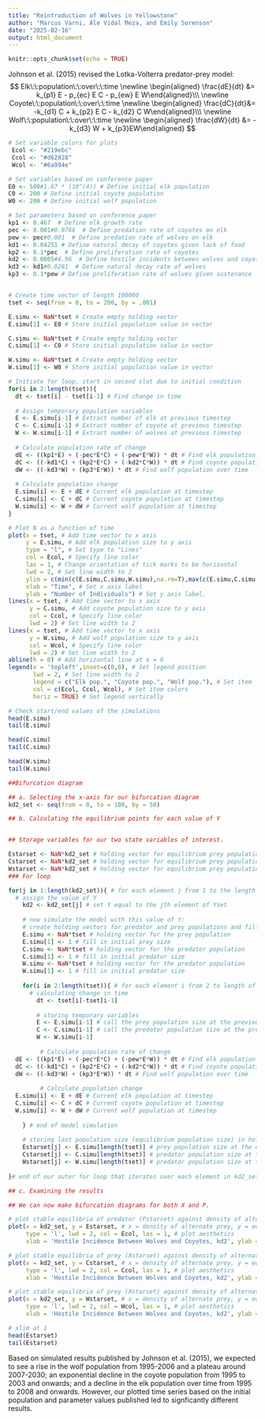 ```yaml
---
title: "Reintroduction of Wolves in Yellowstone"
author: "Marcus Varni, Ale Vidal Meza, and Emily Sorenson"
date: "2025-02-16"
output: html_document
---
```


```r
knitr::opts_chunk$set(echo = TRUE)
```

Johnson et al. (2015) revised the Lotka-Volterra predator-prey model:
$$
Elk\:\:population\:\:over\:\:time
\newline
\begin{aligned} \frac{dE}{dt} &= k_{p1} E - p_{ec} E C - p_{ew} E W\end{aligned}\\\
\newline
Coyote\:\:population\:\:over\:\:time
\newline
\begin{aligned} \frac{dC}{dt}&= -k_{d1} C + k_{p2} E C - k_{d2} C W\end{aligned}\\\
\newline
Wolf\:\:population\:\:over\:\:time
\newline
\begin{aligned} \frac{dW}{dt} &= -k_{d3} W + k_{p3}EW\end{aligned}
$$
```r
# Set variable colors for plots
 Ecol <- "#219ebc"
 Ccol <- "#d62828"
 Wcol <- "#6a994e"
```

```r
# Set variables based on conference paper
E0 <- 500#1.67 * (10^(4)) # Define initial elk population
C0 <- 200 # Define initial coyote population
W0 <- 200 # Define initial wolf population

# Set parameters based on conference paper
kp1 <- 0.467  # Define elk growth rate
pec <- 0.001#0.0788  # Define predation rate of coyotes on elk
pew <- pec#0.001  # Define predation rate of wolves on elk
kd1 <- 0.04251 # Define natural decay of coyotes given lack of food
kp2 <- 0.1*pec  # Define proliferation rate of coyotes
kd2 <- 0.0005#4.96  # Define hostile incidents between wolves and coyotes since reintroduction
kd3 <- kd1#0.0281  # Define natural decay rate of wolves 
kp3 <- 0.1*pew # Define proliferation rate of wolves given sustenance


# Create time vector of length 100000
tset <- seq(from = 0, to = 200, by = .001)

E.simu <- NaN*tset # Create empty holding vector
E.simu[1] <- E0 # Store initial population value in vector

C.simu <- NaN*tset # Create empty holding vector
C.simu[1] <- C0 # Store initial population value in vector

W.simu <- NaN*tset # Create empty holding vector
W.simu[1] <- W0 # Store initial population value in vector

# Initiate for loop, start in second slot due to initial condition
for(i in 2:length(tset)){
  dt <- tset[i] - tset[i-1] # Find change in time
  
  # Assign temporary population variables
  E <- E.simu[i-1] # Extract number of elk at previous timestep
  C <- C.simu[i-1] # Extract number of coyote at previous timestep
  W <- W.simu[i-1] # Extract number of wolves at previous timestep
  
  # Calculate population rate of change
  dE <- ((kp1*E) + (-pec*E*C) + (-pew*E*W)) * dt # Find elk population over time
  dC <- ((-kd1*C) + (kp2*E*C) + (-kd2*C*W)) * dt # Find coyote population over time
  dW <- ((-kd3*W) + (kp3*E*W)) * dt # Find wolf population over time
  
  # Calculate population change
  E.simu[i] <- E + dE # Current elk population at timestep
  C.simu[i] <- C + dC # Current coyote population at timestep
  W.simu[i] <- W + dW # Current wolf population at timestep
}

# Plot N as a function of time
plot(x = tset, # Add time vector to x axis
     y = E.simu, # Add elk population size to y axis
     type = "l", # Set type to "Lines"
     col = Ecol, # Specify line color
     las = 1, # Change orientation of tick marks to be horizontal
     lwd = 2, # Set line width to 2
     ylim = c(min(c(E.simu,C.simu,W.simu),na.rm=T),max(c(E.simu,C.simu,W.simu),na.rm = T)),
     xlab = "Time", # Set x axis label
     ylab = "Number of Individuals") # Set y axis label,
lines(x = tset, # Add time vector to x axis
      y = C.simu, # Add coyote population size to y axis
      col = Ccol, # Specify line color
      lwd = 2) # Set line width to 2
lines(x = tset, # Add time vector to x axis
      y = W.simu, # Add wolf population size to y axis
      col = Wcol, # Specify line color
      lwd = 2) # Set line width to 2
abline(h = 0) # Add horizontal line at x = 0
legend(x = 'topleft',inset=c(0,0), # Set legend position
       lwd = 2, # Set line width to 2
       legend = c("Elk pop.", "Coyote pop.", "Wolf pop."), # Set item labels
       col = c(Ecol, Ccol, Wcol), # Set item colors
       horiz = TRUE) # Set legend vertically
```

```r
# Check start/end values of the simulations
head(E.simu)
tail(E.simu)

head(C.simu)
tail(C.simu)

head(W.simu)
tail(W.simu)
```





```r
##Bifurcation diagram

## a. Selecting the x-axis for our bifurcation diagram
kd2_set <- seq(from = 0, to = 100, by = 50) 

## b. Calculating the equilibrium points for each value of Y


## Storage variables for our two state variables of interest. 

Estarset <- NaN*kd2_set # holding vector for equilibrium prey population size corresponding to each value of Y in Yset 
Cstarset <- NaN*kd2_set # holding vector for equilibrium prey population size corresponding to each value of Y in Yset 
Wstarset <- NaN*kd2_set # holding vector for equilibrium prey population size corresponding to each value of Y in Yset 
### For loop

for(j in 1:length(kd2_set)){ # for each element j from 1 to the length of Yset
  # assign the value of Y
	kd2 <- kd2_set[j] # set Y equal to the jth element of Yset
	
	# now simulate the model with this value of Y:
	# create holding vectors for predator and prey populations and fill in initial conditions
	E.simu <- NaN*tset # holding vector for the prey population 
	E.simu[1] <- 1 # fill in initial prey size
	C.simu <- NaN*tset # holding vector for the predator population
	C.simu[1] <- 1 # fill in initial predator size
	W.simu <- NaN*tset # holding vector for the predator population
	W.simu[1] <- 1 # fill in initial predator size
	
	for(i in 2:length(tset)){ # for each element i from 2 to length of tset
	  # calculating change in time
		dt <- tset[i]-tset[i-1]
		
		# storing temporary variables
		E <- E.simu[i-1] # call the prey population size at the previous timepoint X
		C <- C.simu[i-1] # call the predator population size at the previous timepoint X
		W <- W.simu[i-1]
		
		 # Calculate population rate of change
  dE <- ((kp1*E) + (-pec*E*C) + (-pew*E*W)) * dt # Find elk population over time
  dC <- ((-kd1*C) + (kp2*E*C) + (-kd2*C*W)) * dt # Find coyote population over time
  dW <- ((-kd3*W) + (kp3*E*W)) * dt # Find wolf population over time
		
		 # Calculate population change
  E.simu[i] <- E + dE # Current elk population at timestep
  C.simu[i] <- C + dC # Current coyote population at timestep
  W.simu[i] <- W + dW # Current wolf population at timestep
		
	} # end of model simulation
	
	# storing last population size (equilibrium population size) in holding the "starset" holding vectors
	Estarset[j] <- E.simu[length(tset)] # prey population size at the end of the simulation with Y = Yset[j]
	Cstarset[j] <- C.simu[length(tset)] # predator population size at the end of the simulation with Y = Yset[j]
	Wstarset[j] <- W.simu[length(tset)] # predator population size at the end of the simulation with Y = Yset[j]
	
}# end of our outer for loop that iterates over each element in kd2_set

## c. Examining the results

## We can now make bifurcation diagrams for both X and P.

# plot stable equilibria of predator (Pstarset) against density of alternate prey (Yset)
plot(x = kd2_set, y = Estarset, # x = density of alternate prey, y = equilibrium predator population size
     type = 'l', lwd = 2, col = Ecol, las = 1, # plot aesthetics
     xlab = 'Hostile Incidence Between Wolves and Coyotes, kd2', ylab = 'Stable equilibria of elk, E*') # axis labels

# plot stable equilibria of prey (Xstarset) against density of alternate prey (Yset)
plot(x = kd2_set, y = Cstarset, # x = density of alternate prey, y = equilibrium prey population size
     type = 'l', lwd = 2, col = Ccol, las = 1, # plot aesthetics
     xlab = 'Hostile Incidence Between Wolves and Coyotes, kd2', ylab = 'Stable equilibria of coyotes, C*')# axis labels

# plot stable equilibria of prey (Xstarset) against density of alternate prey (Yset)
plot(x = kd2_set, y = Wstarset, # x = density of alternate prey, y = equilibrium prey population size
     type = 'l', lwd = 2, col = Wcol, las = 1, # plot aesthetics
     xlab = 'Hostile Incidence Between Wolves and Coyotes, kd2', ylab = 'Stable equilibria of Wolves, W*')# axis labels
```

```r
# xlim at 1
head(Estarset)
tail(Estarset)
```

Based on simulated results published by Johnson et al. (2015), we expected to see a rise in the wolf population from 1995-2006 and a plateau around 2007-2030; an exponential decline in the coyote population from 1995 to 2003 and onwards; and a decline in the elk population over time from 1995 to 2008 and onwards. However, our plotted time series based on the initial population and parameter values published led to signficantly different results.